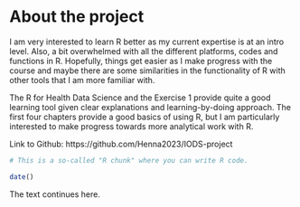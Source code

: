 
# About the project

I am very interested to learn R better as my current expertise is at an intro level. Also, a bit overwhelmed with all the different platforms, codes and functions in R. Hopefully, things get easier as I make progress with the course and maybe there are some similarities in the functionality of R with other tools that I am more familiar with. 

The R for Health Data Science and the Exercise 1 provide quite a good learning tool given clear explanations and learning-by-doing approach. The first four chapters provide a good basics of using R, but I am particularly interested to make progress towards more analytical work with R. 

Link to Github: https://github.com/Henna2023/IODS-project

```r
# This is a so-called "R chunk" where you can write R code.

date()

```
The text continues here.

